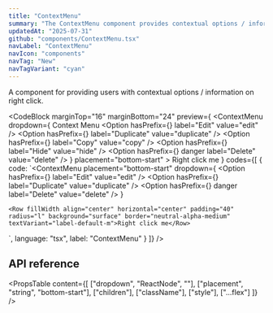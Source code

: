 ```yaml
---
title: "ContextMenu"
summary: "The ContextMenu component provides contextual options / information on right click."
updatedAt: "2025-07-31"
github: "components/ContextMenu.tsx"
navLabel: "ContextMenu"
navIcon: "components"
navTag: "New"
navTagVariant: "cyan"
---
```


A component for providing users with contextual options / information on right click.

<CodeBlock
  marginTop="16"
  marginBottom="24"
  preview={
    <Column gap="16" fillWidth>
      <ContextMenu
        dropdown={
          <Column gap="2" padding="4" minWidth={10}>
            <Row paddingBottom="8" paddingTop="12" paddingX="16" onBackground="neutral-weak">
              <Text variant="label-default-s">Context Menu</Text>
            </Row>
            <Option
              hasPrefix={<Icon size="xs" name="edit" onBackground="neutral-weak" />}
              label="Edit"
              value="edit"
            />
            <Option
              hasPrefix={<Icon size="xs" name="document" onBackground="neutral-weak" />}
              label="Duplicate"
              value="duplicate"
            />
            <Option
              hasPrefix={<Icon size="xs" name="copy" onBackground="neutral-weak" />}
              label="Copy"
              value="copy"
            />
            <Option
              hasPrefix={<Icon size="xs" name="eyeOff" onBackground="neutral-weak" />}
              label="Hide"
              value="hide"
            />
            <Line marginY="2" />
            <Option
              hasPrefix={<Icon size="xs" name="delete" onBackground="danger-medium" />}
              danger
              label="Delete"
              value="delete"
            />
          </Column>
        }
        placement="bottom-start"
      >
        <Row fillWidth align="center" horizontal="center" padding="40" radius="l" background="surface" border="neutral-alpha-medium" textVariant="label-default-m">Right click me</Row>
      </ContextMenu>
    </Column>
  }
  codes={[
    {
      code:
`<ContextMenu
    placement="bottom-start"
    dropdown={
      <Column gap="2" padding="4" minWidth={10}>
        <Option
          hasPrefix={<Icon size="xs" name="edit" onBackground="neutral-weak" />}
          label="Edit"
          value="edit"
        />
        <Option
          hasPrefix={<Icon size="xs" name="copy" onBackground="neutral-weak" />}
          label="Duplicate"
          value="duplicate"
        />
        <Line marginY="2" />
        <Option
          hasPrefix={<Icon size="xs" name="delete" onBackground="danger-medium" />}
          danger
          label="Delete"
          value="delete"
        />
      </Column>
    }
>
    <Row fillWidth align="center" horizontal="center" padding="40" radius="l" background="surface" border="neutral-alpha-medium" textVariant="label-default-m">Right click me</Row>
</ContextMenu>`,
      language: "tsx",
      label: "ContextMenu"
    }
  ]}
/>

## API reference

<PropsTable
  content={[
    ["dropdown", "ReactNode", ""],
    ["placement", "string", "bottom-start"],
    ["children"],
    ["className"],
    ["style"],
    ["...flex"]
  ]}
/>